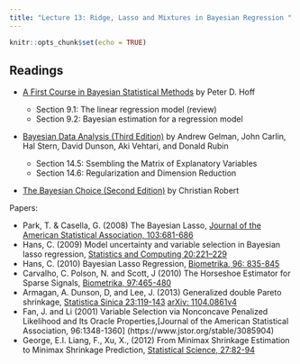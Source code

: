 ```yaml
---
title: "Lecture 13: Ridge, Lasso and Mixtures in Bayesian Regression "
---
```


```r
knitr::opts_chunk$set(echo = TRUE)
```


## Readings

  

- [A First Course in Bayesian Statistical Methods](https://find.library.duke.edu/catalog/DUKE004968562) by Peter D. Hoff
 
  + Section 9.1: The linear regression model (review)
  + Section 9.2: Bayesian estimation for a regression model
  
 



- [Bayesian Data Analysis (Third Edition)](https://find.library.duke.edu/catalog/DUKE006588051?utm_campaign=bento&utm_content=bento_result_link&utm_source=library.duke.edu&utm_medium=referral) by Andrew Gelman, John Carlin, Hal Stern, David Dunson, Aki Vehtari, and Donald Rubin

  + Section 14.5: Ssembling the Matrix of Explanatory Variables
  + Section 14.6: Regularization and Dimension Reduction


- [The Bayesian Choice (Second Edition)](https://link-springer-com.proxy.lib.duke.edu/content/pdf/10.1007%2F0-387-71599-1.pdf)    by Christian Robert

Papers: 

  + Park, T.  & Casella, G.  (2008) The Bayesian Lasso, [Journal of the American Statistical Association, 103:681-686](https://www.tandfonline.com/doi/abs/10.1198/016214508000000337)
  + Hans, C. (2009) Model uncertainty and variable selection in Bayesian lasso regression, [Statistics and Computing 20:221–229](https://doi.org/10.1007/s11222-009-9160-9)
  + Hans, C. (2010) Bayesian Lasso Regression, [Biometrika, 96: 835-845](https://doi.org/10.1093/biomet/asp047)
  + Carvalho, C. Polson, N. and Scott, J (2010) The Horseshoe Estimator for Sparse Signals, [Biometrika,  97:465-480](https://www.jstor.org/stable/25734098)
  + Armagan, A. Dunson, D, and Lee, J. (2013) Generalized double Pareto shrinkage, [Statistica Sinica 23:119-143](doi:http://dx.doi.org/10.5705/ss.2011.048) [arXiv: 1104.0861v4](https://doi.org/10.48550/arXiv.1104.0861
)
  + Fan, J. and Li (2001) Variable Selection via Nonconcave Penalized Likelihood and Its Oracle Properties,[Journal of the American Statistical Association, 96:1348-1360] (https://www.jstor.org/stable/3085904)
  + George, E.I. Liang, F., Xu, X., (2012) From Minimax Shrinkage Estimation to Minimax Shrinkage Prediction, [Statistical Science, 27:82-94](https://www.jstor.org/stable/23208825) 

    